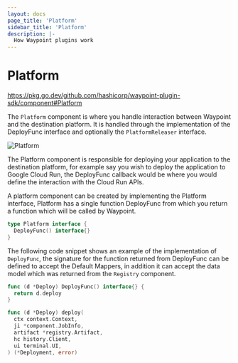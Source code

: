 ```yaml
---
layout: docs
page_title: 'Platform'
sidebar_title: 'Platform'
description: |-
  How Waypoint plugins work
---
```


# Platform

https://pkg.go.dev/github.com/hashicorp/waypoint-plugin-sdk/component#Platform

The `Platform` component is where you handle interaction between Waypoint and the destination platform. It is handled
through the implementation of the DeployFunc interface and optionally the `PlatformReleaser` interface.

![Platform](/img/extending-waypoint/platform.png)

The Platform component is responsible for deploying your application to the destination platform, for example say you
wish to deploy the application to Google Cloud Run, the DeployFunc callback would be where you would define the interaction
with the Cloud Run APIs.

A platform component can be created by implementing the Platform interface, Platform has a single function DeployFunc from
which you return a function which will be called by Waypoint.

```go
type Platform interface {
  DeployFunc() interface{}
}
```

The following code snippet shows an example of the implementation of `DeployFunc`, the signature for the function returned
from DeployFunc can be defined to accept the Default Mappers, in addition it can accept the data model which was returned
from the `Registry` component.

```go
func (d *Deploy) DeployFunc() interface{} {
  return d.deploy
}

func (d *Deploy) deploy(
  ctx context.Context,
  ji *component.JobInfo,
  artifact *registry.Artifact,
  hc history.Client,
  ui terminal.UI,
) (*Deployment, error)
```
